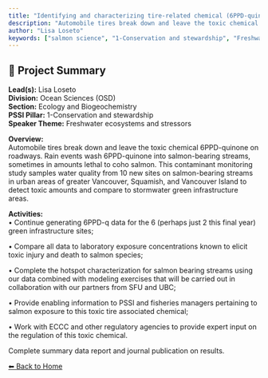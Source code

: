 ---
title: "Identifying and characterizing tire-related chemical (6PPD-quinone) toxic hotspots in salmon habitat"
description: "Automobile tires break down and leave the toxic chemical 6PPD-quinone on roadways. Rain events wash 6PPD-quinone into salmon-bearing streams, sometimes in amounts lethal to coho salmon. This contaminant monitoring study samples water quality from 10 new sites on salmon-bearing streams in urban areas of greater Vancouver, Squamish, and Vancouver Island to detect toxic amounts and compare to stormwater green infrastructure areas."
author: "Lisa Loseto"
keywords: ["salmon science", "1-Conservation and stewardship", "Freshwater ecosystems and stressors", "Ocean Sciences (OSD)", "Ecology and Biogeochemistry"]
---

## 🧬 Project Summary

**Lead(s):** Lisa Loseto  
**Division:** Ocean Sciences (OSD)  
**Section:** Ecology and Biogeochemistry  
**PSSI Pillar:** 1-Conservation and stewardship  
**Speaker Theme:** Freshwater ecosystems and stressors  

**Overview:**  
Automobile tires break down and leave the toxic chemical 6PPD-quinone on roadways. Rain events wash 6PPD-quinone into salmon-bearing streams, sometimes in amounts lethal to coho salmon. This contaminant monitoring study samples water quality from 10 new sites on salmon-bearing streams in urban areas of greater Vancouver, Squamish, and Vancouver Island to detect toxic amounts and compare to stormwater green infrastructure areas.   

**Activities:**  
• Continue generating 6PPD-q data for the 6 (perhaps just 2 this final year) green infrastructure sites;
• Compare all data to laboratory exposure concentrations known to elicit toxic injury and death to salmon species;
• Complete the hotspot characterization for salmon bearing streams using our data combined with modeling exercises that will be carried out in collaboration with our partners from SFU and UBC;
• Provide enabling information to PSSI and fisheries managers pertaining to salmon exposure to this toxic tire associated chemical;
• Work with ECCC and other regulatory agencies to provide expert input on the regulation of this toxic chemical.
Complete summary data report and journal publication on results.

[⬅ Back to Home](../index.qmd)
